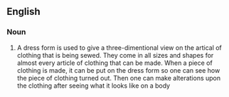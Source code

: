 ==English==

===Noun===
{{en-noun}}

# A dress form is used to give a three-dimentional view on the artical of clothing that is being sewed. They come in all sizes and shapes for almost every article of clothing that can be made. When a piece of clothing is made, it can be put on the dress form so one can see how the piece of clothing turned out. Then one can make alterations upon the clothing after seeing what it looks like on a body